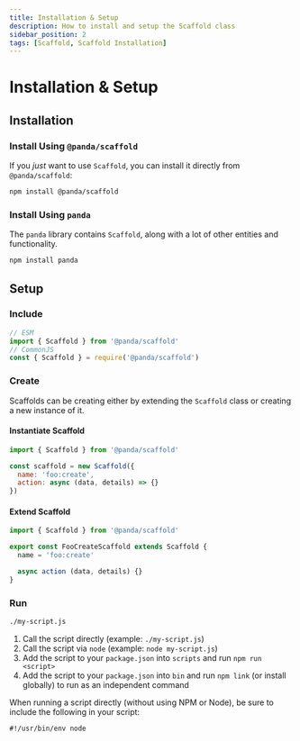```yaml
---
title: Installation & Setup
description: How to install and setup the Scaffold class
sidebar_position: 2
tags: [Scaffold, Scaffold Installation]
---
```


# Installation & Setup

## Installation

### Install Using `@panda/scaffold`

If you _just_ want to use `Scaffold`, you can install it directly from `@panda/scaffold`:

```bash npm2yarn
npm install @panda/scaffold
```

### Install Using `panda`

The `panda` library contains `Scaffold`, along with a lot of other entities and functionality.

```bash npm2yarn
npm install panda
```

## Setup

### Include

```js
// ESM
import { Scaffold } from '@panda/scaffold'
// CommonJS
const { Scaffold } = require('@panda/scaffold')
```

### Create

Scaffolds can be creating either by extending the `Scaffold` class or creating a new instance of it.

#### Instantiate Scaffold

```js
import { Scaffold } from '@panda/scaffold'

const scaffold = new Scaffold({
  name: 'foo:create',
  action: async (data, details) => {}
})
```

#### Extend Scaffold

```js
import { Scaffold } from '@panda/scaffold'

export const FooCreateScaffold extends Scaffold {
  name = 'foo:create'

  async action (data, details) {}
}
```

### Run

```bash
./my-script.js
```

1. Call the script directly (example: `./my-script.js`)
2. Call the script via `node` (example: `node my-script.js`)
3. Add the script to your `package.json` into `scripts` and run `npm run <script>`
4. Add the script to your `package.json` into `bin` and run `npm link` (or install globally) to run as an independent command

When running a script directly (without using NPM or Node), be sure to include the following in your script:

```
#!/usr/bin/env node
```
